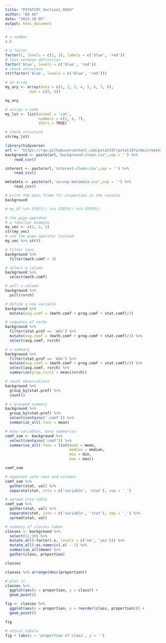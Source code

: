 ```yaml
---
title: "PSTAT197_Section1_AOXU"
author: "AO XU"
date: "2022-10-05"
output: html_document
---
```



```r
# a number
4.5
```

```r
# a factor
factor(1, levels = c(1, 2), labels = c('blue', 'red'))
# less verbose definition
factor('blue', levels = c('blue', 'red'))
# check structure
str(factor('blue', levels = c('blue', 'red')))
```

```r
# an array
my_ary <- array(data = c(1, 2, 3, 4, 5, 6, 7, 8), 
           dim = c(2, 4))

my_ary
```

```r
# assign a name
my_lst <- list(animal = 'cat',
               numbers = c(1, 4, 7),
               short = TRUE)

# check structure
str(my_lst)
```

```r
library(tidyverse)
url <- 'https://raw.githubusercontent.com/pstat197/pstat197a/main/materials/labs/lab2-tidyverse/data/'
background <- paste(url,'background-clean.csv',sep = '') %>%
    read_csv()

interest <- paste(url,'interest-clean.csv',sep = '') %>%
    read_csv()

metadata <- paste(url,'survey-metadata.csv',sep = '') %>%
    read_csv()
```

```r
# print the data frame for inspection in the console
background
```

```r
# my_df %>% STEP1() %>% STEP2() %>% STEP3()
```

```r
# the pipe operator
# a familiar example
my_vec <- c(1, 2, 5) 
str(my_vec)
# use the pipe operator instead
my_vec %>% str()
```

```r
# filter rows
background %>%
  filter(math.comf > 3)
```
```r
# select a column
background %>%
  select(math.comf)
```
```r
# pull a column
background %>%
  pull(rsrch)
```
```r
# define a new variable
background %>%
  mutate(avg.comf = (math.comf + prog.comf + stat.comf)/3)
```
```r
# sequence of verbs
background %>%
  filter(stat.prof == 'Adv') %>%
  mutate(avg.comf = (math.comf + prog.comf + stat.comf)/3) %>%
  select(avg.comf, rsrch) 
```

```r
# a summary
background %>%
  filter(stat.prof == 'Adv') %>%
  mutate(avg.comf = (math.comf + prog.comf + stat.comf)/3) %>%
  select(avg.comf, rsrch) %>%
  summarize(prop.rsrch = mean(rsrch))
```

```r
# count observations
background %>%
  group_by(stat.prof) %>%
  count()
```

```r
# a grouped summary
background %>%
  group_by(stat.prof) %>%
  select(contains('.comf')) %>%
  summarize_all(.funs = mean)
```

```r
# many variables, many summaries
comf_sum <- background %>%
  select(contains('comf')) %>%
  summarise_all(.funs = list(mean = mean, 
                             median = median,
                             min = min, 
                             max = max))

comf_sum
```

```r
# separate into rows and columns
comf_sum %>%
  gather(stat, val) %>%
  separate(stat, into = c('variable', 'stat'), sep = '_') 
```

```r
# spread into table
comf_sum %>%
  gather(stat, val) %>%
  separate(stat, into = c('variable', 'stat'), sep = '_') %>%
  spread(stat, val)
```

```r
# summary of classes taken
classes <- background %>%
  select(11:29) %>%
  mutate_all(~factor(.x, levels = c('no', 'yes'))) %>%
  mutate_all(~as.numeric(.x) - 1) %>%
  summarize_all(mean) %>%
  gather(class, proportion)

classes
```

```r
classes %>% arrange(desc(proportion))
```

```r
# plot it
classes %>%
  ggplot(aes(x = proportion, y = class)) +
  geom_point()
```

```r
fig <- classes %>%
  ggplot(aes(x = proportion, y = reorder(class, proportion))) +
  geom_point()

fig
```

```r
# adjust labels
fig + labs(x = 'proportion of class', y = '')
```
